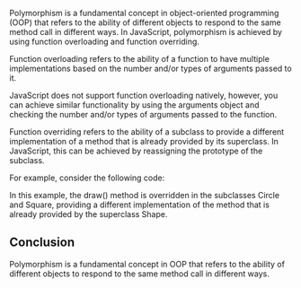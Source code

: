 
Polymorphism is a fundamental concept in object-oriented programming (OOP) that refers to the ability of different objects to respond to the same method call in different ways. In JavaScript, polymorphism is achieved by using function overloading and function overriding.

Function overloading refers to the ability of a function to have multiple implementations based on the number and/or types of arguments passed to it.

JavaScript does not support function overloading natively, however, you can achieve similar functionality by using the arguments object and checking the number and/or types of arguments passed to the function.

Function overriding refers to the ability of a subclass to provide a different implementation of a method that is already provided by its superclass. In JavaScript, this can be achieved by reassigning the prototype of the subclass.

For example, consider the following code:

<CodePreview code={polyCode} />

In this example, the draw() method is overridden in the subclasses Circle and Square, providing a different implementation of the method that is already provided by the superclass Shape.

## Conclusion

Polymorphism is a fundamental concept in OOP that refers to the ability of different objects to respond to the same method call in different ways.
